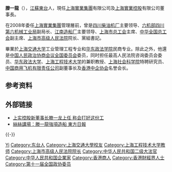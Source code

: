 '''滕一龍'''（{{bd|1948年}}），[[江蘇|江蘇]][[東台|東台]]人，現任[[上海實業集團|上海實業集團]]有限公司及[[上海實業控股|上海實業控股]]有限公司董事長。

在2008年委任[[上海實業集團|上海實業集團]]管理層前，曾是[[四川柴油机厂|四川柴油机厂]]主要领导、[[六机部四川第六机械工业局|六机部四川第六机械工业局]]副局长、[[江南造船厂|江南造船厂]]主要领导、[[上海市总工会|上海市总工会]]主席、[[中华全国总工会|中华全国总工会]]副主席、[[上海市高级人民法院|上海市高级人民法院]]院长、黨組書記。

畢業於[[上海交通大学|上海交通大学]]工业管理工程专业和[[华东政法学院|华东政法学院]]民商专业。除此之外，他還是[[中国人民政治协商会议全国委员会|中国人民政治协商会议全国委员会]]委员，同时担任最高人民法院咨询委员会委员、[[华东政法大学|华东政法大学]]、[[上海工程技术大学|上海工程技术大学]]的兼职教授、[[上海社会科学院|上海社会科学院]]特聘研究员、[[中国商用飞机有限责任公司|中国商用飞机有限责任公司]]副董事长及[[香港中企协会|香港中企协会]]名誉会长。

== 参考资料 ==
{{reflist}}

== 外部链接 ==
* [http://www.p5w.net/stock/hkstock/gsxx/200806/t1695491.htm 上实控股新董事长滕一龙上任 称会打好这份工]
* [http://orientaldaily.on.cc/cnt/finance/20091117/00271_004.html 絲絲講場：滕一龍強項造船 東方日報] {{Wayback|url=http://orientaldaily.on.cc/cnt/finance/20091117/00271_004.html |date=20160304194058 }}

{{-}}
{{start box}}
{{s-legal}}
{{s-before|[[胡瑞邦|胡瑞邦]]}}
{{s-title|[[上海市高级人民法院|上海市高级人民法院]]院长|1998年2月－2008年1月}}
{{s-after|[[应勇|应勇]]}}
{{end box}}

{{中华全国总工会第十二届执行委员会}}

{{Authority control}}
{{DEFAULTSORT:Teng滕}}
[[Category:滕姓|Yi]]
[[Category:东台人|Category:东台人]]
[[Category:上海交通大學校友|Category:上海交通大學校友]]
[[Category:上海工程技术大学教师|Category:上海工程技术大学教师]]
[[Category:上海市高级人民法院院长|Category:上海市高级人民法院院长]]
[[Category:中华人民共和国二级大法官|Category:中华人民共和国二级大法官]]
[[Category:中华人民共和国企業家|Category:中华人民共和国企業家]]
[[Category:香港商人|Category:香港商人]]
[[Category:香港財經界人士|Category:香港財經界人士]]
[[Category:第十一届全国政协委员|Category:第十一届全国政协委员]]